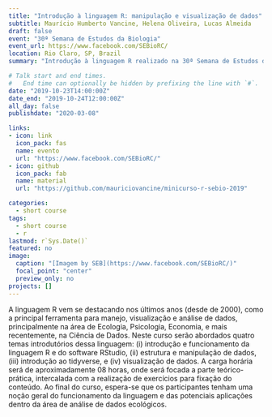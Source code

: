 ```yaml
---
title: "Introdução à linguagem R: manipulação e visualização de dados"
subtitle: Maurício Humberto Vancine, Helena Oliveira, Lucas Almeida
draft: false
event: "30ª Semana de Estudos da Biologia"
event_url: https://www.facebook.com/SEBioRC/
location: Rio Claro, SP, Brazil
summary: "Introdução à linguagem R realizado na 30ª Semana de Estudos da Biologia"

# Talk start and end times.
#   End time can optionally be hidden by prefixing the line with `#`.
date: "2019-10-23T14:00:00Z"
date_end: "2019-10-24T12:00:00Z"
all_day: false
publishdate: "2020-03-08"

links:
- icon: link
  icon_pack: fas
  name: evento
  url: "https://www.facebook.com/SEBioRC/"
- icon: github
  icon_pack: fab
  name: material
  url: "https://github.com/mauriciovancine/minicurso-r-sebio-2019"

categories:
  - short course
tags:
  - short course
  - r
lastmod: r`Sys.Date()`
featured: no
image:
  caption: "[Imagem by SEB](https://www.facebook.com/SEBioRC/)"
  focal_point: "center"
  preview_only: no
projects: []
---
```


A linguagem R vem se destacando nos últimos anos (desde de 2000), como a principal ferramenta para manejo, visualização e análise de dados, principalmente na área de Ecologia, Psicologia, Economia, e mais recentemente, na Ciência de Dados. Neste curso serão abordados quatro temas introdutórios dessa linguagem: (i) introdução e funcionamento da linguagem R e do software RStudio, (ii) estrutura e manipulação de dados, (iii) introdução ao tidyverse, e (iv) visualização de dados. A carga horária será de aproximadamente 08 horas, onde será focada a parte teórico-prática, intercalada com a realização de exercícios para fixação do conteúdo. Ao final do curso, espera-se que os participantes tenham uma noção geral do funcionamento da linguagem e das potenciais aplicações dentro da área de análise de dados ecológicos.
